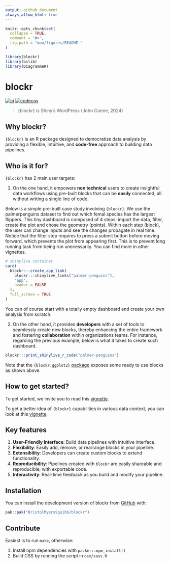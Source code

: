 ```yaml
---
output: github_document
always_allow_html: true
---
```


```r
knitr::opts_chunk$set(
  collapse = TRUE,
  comment = "#>",
  fig.path = "man/figures/README-"
)

library(blockr)
library(bslib)
library(DiagrammeR)
```

<!-- index.md is generated from index.Rmd. Please edit that file -->


# blockr

<!-- badges: start -->

[![ci](https://github.com/blockr-org/blockr/actions/workflows/ci.yml/badge.svg)](https://github.com/blockr-org/blockr/actions/workflows/ci.yml)
[![codecov](https://codecov.io/github/blockr-org/blockr/graph/badge.svg?token=9AO88LK8FJ)](https://codecov.io/github/blockr-org/blockr)
<!-- badges: end -->

> {blockr} is Shiny's WordPress (John Coene, 2024)

## Why blockr?

`{blockr}` is an R package designed to democratize data analysis by providing a flexible, intuitive, and __code-free__ approach to building data pipelines.

## Who is it for?

`{blockr}` has 2 main user targets:

1. On the one hand, it empowers __non technical__ users to create insightful data workflows using pre-built blocks that can be __easily__ connected, all without writing a single line of code.

Below is a simple pre-built case study involving `{blockr}`. We use the palmerpenguins dataset to find out which femal species has the largest flippers. This tiny dashboard is composed of 4 steps: import the data, filter, create the plot and chose the geometry (points). Within each step (block), the user can change inputs and see the changes propagate in real time. Notice that the filter step requires to press a submit button before moving forward, which prevents the plot from appearing first. This is to prevent long running task from being run unecessarily. You can find more in other vignettes.

```r
# shinylive container
card(
  blockr:::create_app_link(
    blockr:::shinylive_links["palmer-penguins"],
    "app",
    header = FALSE
  ),
  full_screen = TRUE
)
```

You can of course start with a totally empty dashboard and create your own analysis from scratch.

2. On the other hand, it provides __developers__ with a set of tools to seamlessly create new blocks, thereby enhancing the entire framework and fostering __collaboration__ within organizations teams. For instance, regarding the previous example, below is what it takes to create such dashboard.

```r
blockr:::print_shinylive_r_code("palmer-penguins")
```

Note that the `{blockr.ggplot2}` [package](https://github.com/BristolMyersSquibb/blockr.ggplot2) exposes some ready to use blocks as shown above.

## How to get started?

To get started, we invite you to read this [vignette](https://bristolmyerssquibb.github.io/blockr/articles/blockr.html).

To get a better idea of `{blockr}` capabilities in various data context, you can look at this [vignette](https://bristolmyerssquibb.github.io/blockr/articles/blockr_examples.html).

## Key features

1. **User-Friendly Interface**: Build data pipelines with intuitive interface.
2. **Flexibility**: Easily add, remove, or rearrange blocks in your pipeline.
3. **Extensibility**: Developers can create custom blocks to extend functionality.
4. **Reproducibility**: Pipelines created with `blockr` are easily shareable and reproducible, with exportable code.
5. **Interactivity**: Real-time feedback as you build and modify your pipeline.

## Installation

You can install the development version of blockr from [GitHub](https://github.com/) with:

```r
pak::pak("BristolMyersSquibb/blockr")
```

## Contribute

Easiest is to run `make`, otherwise:

1. Install npm dependencies with `packer::npm_install()`
2. Build CSS by running the script in `dev/sass.R`

